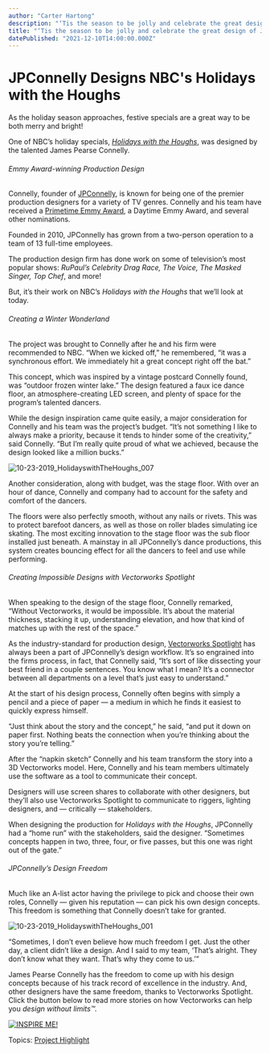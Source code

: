 ```yaml
---
author: "Carter Hartong"
description: "‘Tis the season to be jolly and celebrate the great design of JPConnelly’s Holidays with the Houghs."
title: "‘Tis the season to be jolly and celebrate the great design of JPConnelly’s Holidays with the Houghs." 
datePublished: "2021-12-10T14:00:00.000Z"
---
```

# JPConnelly Designs NBC's Holidays with the Houghs

As the holiday season approaches, festive specials are a great way to be both merry and bright!

One of NBC’s holiday specials, [_Holidays with the Houghs_](https://www.nbc.com/holidays-with-the-houghs/video/behind-the-scenes-holidays-with-the-houghs/4085501), was designed by the talented James Pearse Connelly. 

###### Emmy Award-winning Production Design

Connelly, founder of [JPConnelly](http://jpconnelly.com/), is known for being one of the premier production designers for a variety of TV genres. Connelly and his team have received a [Primetime Emmy Award](https://www.emmys.com/), a Daytime Emmy Award, and several other nominations.

Founded in 2010, JPConnelly has grown from a two-person operation to a team of 13 full-time employees.

The production design firm has done work on some of television’s most popular shows: _RuPaul’s Celebrity Drag Race, The Voice, The Masked Singer, Top Chef_, and more!

But, it’s their work on NBC’s _Holidays with the Houghs_ that we’ll look at today.

###### Creating a Winter Wonderland 

The project was brought to Connelly after he and his firm were recommended to NBC. “When we kicked off,” he remembered, “it was a synchronous effort. We immediately hit a great concept right off the bat.”

This concept, which was inspired by a vintage postcard Connelly found, was “outdoor frozen winter lake.” The design featured a faux ice dance floor, an atmosphere-creating LED screen, and plenty of space for the program’s talented dancers.

While the design inspiration came quite easily, a major consideration for Connelly and his team was the project’s budget. “It’s not something I like to always make a priority, because it tends to hinder some of the creativity,” said Connelly. “But I’m really quite proud of what we achieved, because the design looked like a million bucks.”

![10-23-2019_HolidayswithTheHoughs_007](https://blog.vectorworks.net/hs-fs/hubfs/Blog%20Images/211203_JPConnelly%20Houghs/10-23-2019_HolidayswithTheHoughs_007.jpg?width=1440&name=10-23-2019_HolidayswithTheHoughs_007.jpg)

Another consideration, along with budget, was the stage floor. With over an hour of dance, Connelly and company had to account for the safety and comfort of the dancers.

The floors were also perfectly smooth, without any nails or rivets. This was to protect barefoot dancers, as well as those on roller blades simulating ice skating. The most exciting innovation to the stage floor was the sub floor installed just beneath. A mainstay in all JPConnelly’s dance productions, this system creates bouncing effect for all the dancers to feel and use while performing.

###### Creating Impossible Designs with Vectorworks Spotlight

When speaking to the design of the stage floor, Connelly remarked, “Without Vectorworks, it would be impossible. It’s about the material thickness, stacking it up, understanding elevation, and how that kind of matches up with the rest of the space.”

As the industry-standard for production design, [Vectorworks Spotlight](https://www.vectorworks.net/spotlight) has always been a part of JPConnelly’s design workflow. It’s so engrained into the firms process, in fact, that Connelly said, “It’s sort of like dissecting your best friend in a couple sentences. You know what I mean? It’s a connector between all departments on a level that’s just easy to understand.”

At the start of his design process, Connelly often begins with simply a pencil and a piece of paper — a medium in which he finds it easiest to quickly express himself.

“Just think about the story and the concept,” he said, “and put it down on paper first. Nothing beats the connection when you’re thinking about the story you’re telling.”

After the “napkin sketch” Connelly and his team transform the story into a 3D Vectorworks model. Here, Connelly and his team members ultimately use the software as a tool to communicate their concept.

Designers will use screen shares to collaborate with other designers, but they’ll also use Vectorworks Spotlight to communicate to riggers, lighting designers, and — critically — stakeholders.

When designing the production for _Holidays with the Houghs_, JPConnelly had a “home run” with the stakeholders, said the designer. “Sometimes concepts happen in two, three, four, or five passes, but this one was right out of the gate.”

###### JPConnelly’s Design Freedom

Much like an A-list actor having the privilege to pick and choose their own roles, Connelly — given his reputation — can pick his own design concepts. This freedom is something that Connelly doesn’t take for granted.

![10-23-2019_HolidayswithTheHoughs_001](https://blog.vectorworks.net/hs-fs/hubfs/Blog%20Images/211203_JPConnelly%20Houghs/10-23-2019_HolidayswithTheHoughs_001.jpg?width=1440&name=10-23-2019_HolidayswithTheHoughs_001.jpg)

“Sometimes, I don’t even believe how much freedom I get. Just the other day, a client didn’t like a design. And I said to my team, ‘That’s alright. They don’t know what they want. That’s why they come to us.’”

James Pearse Connelly has the freedom to come up with his design concepts because of his track record of excellence in the industry. And, other designers have the same freedom, thanks to Vectorworks Spotlight. Click the button below to read more stories on how Vectorworks can help you _design without limits™._

[![INSPIRE ME!](https://no-cache.hubspot.com/cta/default/3018241/19a71000-31f5-4d9f-bf56-b4d3e3c09009.png)](https://cta-redirect.hubspot.com/cta/redirect/3018241/19a71000-31f5-4d9f-bf56-b4d3e3c09009) 

 Topics: [Project Highlight](https://blog.vectorworks.net/topic/project-highlight) 

 
